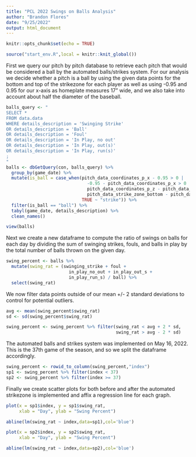 ```yaml
---
title: "PCL 2022 Swings on Balls Analysis"
author: "Brandon Flores"
date: "9/25/2022"
output: html_document
---
```


```r
knitr::opts_chunk$set(echo = TRUE)
```

```r
source("start_env.R",local = knitr::knit_global())
```

First we query our pitch by pitch database to retrieve each pitch that would be considered a ball by the automated balls/strikes system. For our analysis we decide whether a pitch is a ball by using the given data points for the bottom and top of the strikezone for each player as well as using -0.95 and 0.95 for our x-axis as homeplate measures 17" wide, and we also take into account about half the diameter of the baseball. 

```r
balls_query <- "
SELECT *
FROM data.data
WHERE details_description = 'Swinging Strike'
OR details_description = 'Ball'
OR details_description = 'Foul'
OR details_description = 'In Play, no out'
OR details_description = 'In Play, out(s)'
OR details_description = 'In Play, run(s)'
;
"
balls <- dbGetQuery(con, balls_query) %>%
  group_by(game_date) %>%
  mutate(is_ball = case_when(pitch_data_coordinates_p_x - 0.95 > 0 |
                               -0.95 - pitch_data_coordinates_p_x > 0 |
                               pitch_data_coordinates_p_z - pitch_data_strike_zone_top > 0 |
                               pitch_data_strike_zone_bottom - pitch_data_coordinates_p_z > 0 ~ "ball",
                             TRUE ~ "strike")) %>%
  filter(is_ball == "ball") %>%
  tabyl(game_date, details_description) %>%
  clean_names()

view(balls)
```

Next we create a new dataframe to compute the ratio of swings on balls for each day by dividing the sum of swinging strikes, fouls, and balls in play by the total number of balls thrown on the given day. 


```r
swing_percent <- balls %>%
  mutate(swing_rat = (swinging_strike + foul + 
                        in_play_no_out + in_play_out_s +
                        in_play_run_s) / ball) %>%
  select(swing_rat)
```
We now filter data points outside of our mean +/- 2 standard deviations to control for potential outliers. 

```r
avg <- mean(swing_percent$swing_rat)
sd <- sd(swing_percent$swing_rat)

swing_percent <- swing_percent %>% filter(swing_rat < avg + 2 * sd,
                                          swing_rat > avg - 2 * sd)

```

The automated balls and strikes system was implemented on May 16, 2022. This is the 37th game of the season, and so we split the dataframe accordingly. 
```r
swing_percent <- rowid_to_column(swing_percent,"index")
sp1 <- swing_percent %>% filter(index < 37)
sp2 <- swing_percent %>% filter(index >= 37)
```

Finally we create scatter plots for both before and after the automated strikezone is implemented and affix a regression line for each graph. 
```r
plot(x = sp1$index, y = sp1$swing_rat,
     xlab = "Day", ylab = "Swing Percent")

abline(lm(swing_rat ~ index,data=sp1),col='blue')

plot(x = sp2$index, y = sp2$swing_rat,
     xlab = "Day", ylab = "Swing Percent")

abline(lm(swing_rat ~ index,data=sp2),col='blue')
```


